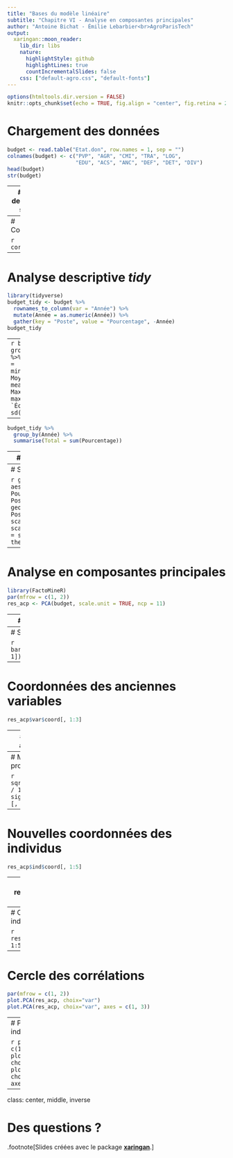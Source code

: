 ```yaml
---
title: "Bases du modèle linéaire"
subtitle: "Chapitre VI - Analyse en composantes principales"
author: "Antoine Bichat - Émilie Lebarbier<br>AgroParisTech"
output:
  xaringan::moon_reader:
    lib_dir: libs
    nature:
      highlightStyle: github
      highlightLines: true
      countIncrementalSlides: false
    css: ["default-agro.css", "default-fonts"]
---
```


```r
options(htmltools.dir.version = FALSE)
knitr::opts_chunk$set(echo = TRUE, fig.align = "center", fig.retina = 2, comment = NA)
```

# Chargement des données

```r
budget <- read.table("Etat.don", row.names = 1, sep = "")
colnames(budget) <- c("PVP", "AGR", "CMI", "TRA", "LOG", 
                      "EDU", "ACS", "ANC", "DEF", "DET", "DIV")
head(budget)
str(budget)
```

---
# Étude descriptive simple

```r
Moyenne <- apply(budget, 2, mean)
EcartType <- apply(budget, 2, sd)
data.frame(Moyenne, EcartType)
```

---
# Corrélations

```r
cor(budget)
```


---

# Analyse descriptive _tidy_

```r
library(tidyverse)
budget_tidy <- budget %>% 
  rownames_to_column(var = "Année") %>% 
  mutate(Année = as.numeric(Année)) %>% 
  gather(key = "Poste", value = "Pourcentage", -Année)
budget_tidy
```

---
```r
budget_tidy %>% 
  group_by(Poste) %>% 
  summarise(Min = min(Pourcentage), Moyenne = mean(Pourcentage), 
            Max = max(Pourcentage), `Écart-type` = sd(Pourcentage))
```

---

```r
budget_tidy %>% 
  group_by(Année) %>% 
  summarise(Total = sum(Pourcentage))
```

---
# Boîtes à moustaches


```r
ggplot(budget_tidy) +
  aes(x = Poste, y = Pourcentage, fill = Poste) +
  geom_boxplot() +
  scale_fill_viridis_d() +
  theme_minimal() +
  theme(legend.position = "none")
```

---
# Série temporelle

```r
ggplot(budget_tidy) +
  aes(x = Année, y = Pourcentage, color = Poste) +
  geom_line(aes(linetype = Poste, group = Poste)) +
  scale_color_viridis_d() +
  scale_x_continuous(breaks = seq(1870, 1975, 5)) +
  theme_minimal()
```



---
# Analyse en composantes principales

```r
library(FactoMineR)
par(mfrow = c(1, 2))
res_acp <- PCA(budget, scale.unit = TRUE, ncp = 11)
```

---
# Valeurs propres

```r
round(res_acp$eig, 4)
```

---
# Scree plot

```r
barplot(res_acp$eig[, 1])
```

---
# Coordonnées des anciennes variables
```r
res_acp$var$coord[, 1:3]
```

---
# Contributions des anciennes variables

```r
res_acp$var$contrib[, 1:3]
colSums(res_acp$var$contrib[, 1:3])
```


---
# Matrice des vecteurs propres

```r
sqrt(res_acp$var$contrib / 100)[, 1:3] * sign(res_acp$var$coord)[, 1:3]
```


---
# Nouvelles coordonnées des individus

```r
res_acp$ind$coord[, 1:5]
```

---
# Qualité de la resprésentation des individus

```r
res_acp$ind$cos2[, 1:5]
```

---
# Contributions des individus

```r
res_acp$ind$contrib[, 1:5]
```

---
# Cercle des corrélations

```r
par(mfrow = c(1, 2))
plot.PCA(res_acp, choix="var")
plot.PCA(res_acp, choix="var", axes = c(1, 3))
```

---
# Projection des individus

```r
par(mfrow = c(1, 2))
plot.PCA(res_acp, choix = "ind")
plot.PCA(res_acp, choix = "ind", axes = c(1, 3))
```



---
class: center, middle, inverse

# Des questions ?

.footnote[Slides créées avec le package <b><a href="https://github.com/yihui/xaringan" target="_blank">xaringan</a></b>.]

